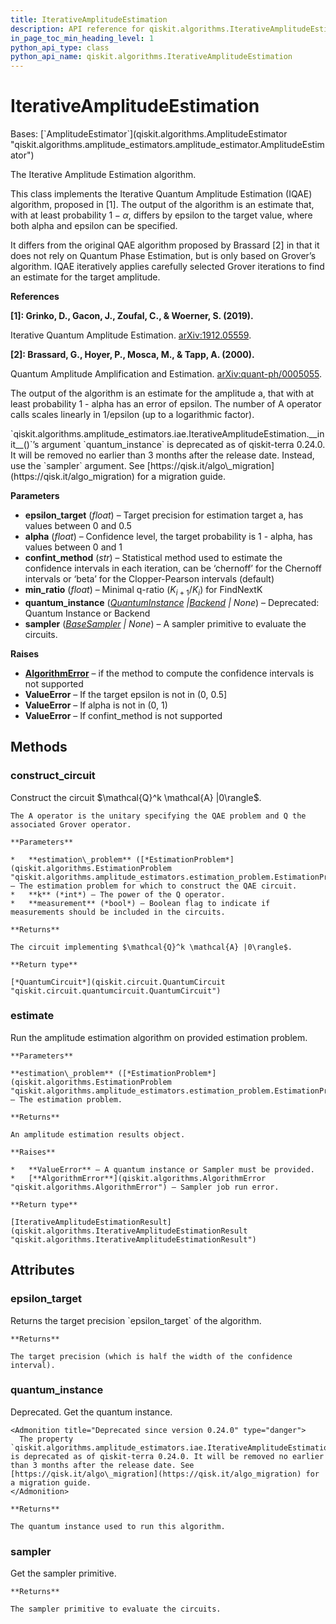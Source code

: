 ```yaml
---
title: IterativeAmplitudeEstimation
description: API reference for qiskit.algorithms.IterativeAmplitudeEstimation
in_page_toc_min_heading_level: 1
python_api_type: class
python_api_name: qiskit.algorithms.IterativeAmplitudeEstimation
---
```


# IterativeAmplitudeEstimation

<Class id="qiskit.algorithms.IterativeAmplitudeEstimation" github="https://github.com/qiskit/qiskit/tree/stable/0.24/qiskit/algorithms/amplitude_estimators/iae.py" signature="IterativeAmplitudeEstimation(epsilon_target, alpha, confint_method='beta', min_ratio=2, quantum_instance=None, sampler=None)">
  Bases: [`AmplitudeEstimator`](qiskit.algorithms.AmplitudeEstimator "qiskit.algorithms.amplitude_estimators.amplitude_estimator.AmplitudeEstimator")

  The Iterative Amplitude Estimation algorithm.

  This class implements the Iterative Quantum Amplitude Estimation (IQAE) algorithm, proposed in \[1]. The output of the algorithm is an estimate that, with at least probability $1 - \alpha$, differs by epsilon to the target value, where both alpha and epsilon can be specified.

  It differs from the original QAE algorithm proposed by Brassard \[2] in that it does not rely on Quantum Phase Estimation, but is only based on Grover’s algorithm. IQAE iteratively applies carefully selected Grover iterations to find an estimate for the target amplitude.

  **References**

  **\[1]: Grinko, D., Gacon, J., Zoufal, C., & Woerner, S. (2019).**

  Iterative Quantum Amplitude Estimation. [arXiv:1912.05559](https://arxiv.org/abs/1912.05559).

  **\[2]: Brassard, G., Hoyer, P., Mosca, M., & Tapp, A. (2000).**

  Quantum Amplitude Amplification and Estimation. [arXiv:quant-ph/0005055](http://arxiv.org/abs/quant-ph/0005055).

  The output of the algorithm is an estimate for the amplitude a, that with at least probability 1 - alpha has an error of epsilon. The number of A operator calls scales linearly in 1/epsilon (up to a logarithmic factor).

  <Admonition title="Deprecated since version 0.24.0" type="danger">
    `qiskit.algorithms.amplitude_estimators.iae.IterativeAmplitudeEstimation.__init__()`’s argument `quantum_instance` is deprecated as of qiskit-terra 0.24.0. It will be removed no earlier than 3 months after the release date. Instead, use the `sampler` argument. See [https://qisk.it/algo\_migration](https://qisk.it/algo_migration) for a migration guide.
  </Admonition>

  **Parameters**

  *   **epsilon\_target** (*float*) – Target precision for estimation target a, has values between 0 and 0.5
  *   **alpha** (*float*) – Confidence level, the target probability is 1 - alpha, has values between 0 and 1
  *   **confint\_method** (*str*) – Statistical method used to estimate the confidence intervals in each iteration, can be ‘chernoff’ for the Chernoff intervals or ‘beta’ for the Clopper-Pearson intervals (default)
  *   **min\_ratio** (*float*) – Minimal q-ratio ($K_{i+1} / K_i$) for FindNextK
  *   **quantum\_instance** ([*QuantumInstance*](qiskit.utils.QuantumInstance "qiskit.utils.QuantumInstance")  *|*[*Backend*](qiskit.providers.Backend "qiskit.providers.Backend") *| None*) – Deprecated: Quantum Instance or Backend
  *   **sampler** ([*BaseSampler*](qiskit.primitives.BaseSampler "qiskit.primitives.BaseSampler") *| None*) – A sampler primitive to evaluate the circuits.

  **Raises**

  *   [**AlgorithmError**](qiskit.algorithms.AlgorithmError "qiskit.algorithms.AlgorithmError") – if the method to compute the confidence intervals is not supported
  *   **ValueError** – If the target epsilon is not in (0, 0.5]
  *   **ValueError** – If alpha is not in (0, 1)
  *   **ValueError** – If confint\_method is not supported

  ## Methods

  <span id="qiskit-algorithms-iterativeamplitudeestimation-construct-circuit" />

  ### construct\_circuit

  <Function id="qiskit.algorithms.IterativeAmplitudeEstimation.construct_circuit" signature="IterativeAmplitudeEstimation.construct_circuit(estimation_problem, k=0, measurement=False)">
    Construct the circuit $\mathcal{Q}^k \mathcal{A} |0\rangle$.

    The A operator is the unitary specifying the QAE problem and Q the associated Grover operator.

    **Parameters**

    *   **estimation\_problem** ([*EstimationProblem*](qiskit.algorithms.EstimationProblem "qiskit.algorithms.amplitude_estimators.estimation_problem.EstimationProblem")) – The estimation problem for which to construct the QAE circuit.
    *   **k** (*int*) – The power of the Q operator.
    *   **measurement** (*bool*) – Boolean flag to indicate if measurements should be included in the circuits.

    **Returns**

    The circuit implementing $\mathcal{Q}^k \mathcal{A} |0\rangle$.

    **Return type**

    [*QuantumCircuit*](qiskit.circuit.QuantumCircuit "qiskit.circuit.quantumcircuit.QuantumCircuit")
  </Function>

  <span id="qiskit-algorithms-iterativeamplitudeestimation-estimate" />

  ### estimate

  <Function id="qiskit.algorithms.IterativeAmplitudeEstimation.estimate" signature="IterativeAmplitudeEstimation.estimate(estimation_problem)">
    Run the amplitude estimation algorithm on provided estimation problem.

    **Parameters**

    **estimation\_problem** ([*EstimationProblem*](qiskit.algorithms.EstimationProblem "qiskit.algorithms.amplitude_estimators.estimation_problem.EstimationProblem")) – The estimation problem.

    **Returns**

    An amplitude estimation results object.

    **Raises**

    *   **ValueError** – A quantum instance or Sampler must be provided.
    *   [**AlgorithmError**](qiskit.algorithms.AlgorithmError "qiskit.algorithms.AlgorithmError") – Sampler job run error.

    **Return type**

    [IterativeAmplitudeEstimationResult](qiskit.algorithms.IterativeAmplitudeEstimationResult "qiskit.algorithms.IterativeAmplitudeEstimationResult")
  </Function>

  ## Attributes

  ### epsilon\_target

  <Attribute id="qiskit.algorithms.IterativeAmplitudeEstimation.epsilon_target" name="epsilon_target">
    Returns the target precision `epsilon_target` of the algorithm.

    **Returns**

    The target precision (which is half the width of the confidence interval).
  </Attribute>

  ### quantum\_instance

  <Attribute id="qiskit.algorithms.IterativeAmplitudeEstimation.quantum_instance" name="quantum_instance">
    Deprecated. Get the quantum instance.

    <Admonition title="Deprecated since version 0.24.0" type="danger">
      The property `qiskit.algorithms.amplitude_estimators.iae.IterativeAmplitudeEstimation.quantum_instance` is deprecated as of qiskit-terra 0.24.0. It will be removed no earlier than 3 months after the release date. See [https://qisk.it/algo\_migration](https://qisk.it/algo_migration) for a migration guide.
    </Admonition>

    **Returns**

    The quantum instance used to run this algorithm.
  </Attribute>

  ### sampler

  <Attribute id="qiskit.algorithms.IterativeAmplitudeEstimation.sampler" name="sampler">
    Get the sampler primitive.

    **Returns**

    The sampler primitive to evaluate the circuits.
  </Attribute>
</Class>

